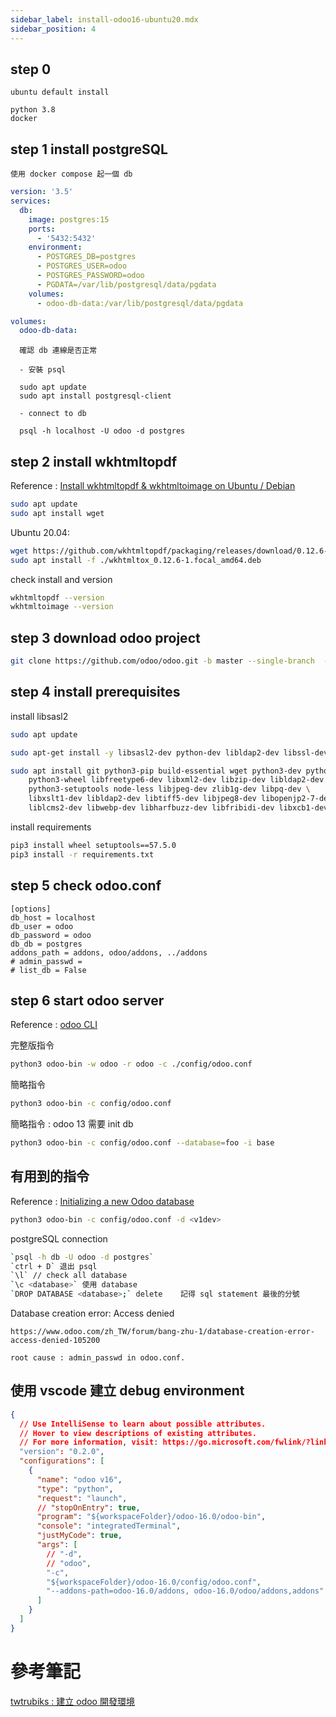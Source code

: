 ```yaml
---
sidebar_label: install-odoo16-ubuntu20.mdx
sidebar_position: 4
---
```


## step 0

    ubuntu default install

    python 3.8
    docker

## step 1 install postgreSQL

    使用 docker compose 起一個 db

```yml title="docker-compose.yml"
version: '3.5'
services:
  db:
    image: postgres:15
    ports:
      - '5432:5432'
    environment:
      - POSTGRES_DB=postgres
      - POSTGRES_USER=odoo
      - POSTGRES_PASSWORD=odoo
      - PGDATA=/var/lib/postgresql/data/pgdata
    volumes:
      - odoo-db-data:/var/lib/postgresql/data/pgdata

volumes:
  odoo-db-data:
```

      確認 db 連線是否正常

      - 安裝 psql

      sudo apt update
      sudo apt install postgresql-client

      - connect to db

      psql -h localhost -U odoo -d postgres

## step 2 install wkhtmltopdf

Reference : [Install wkhtmltopdf & wkhtmltoimage on Ubuntu / Debian](https://computingforgeeks.com/install-wkhtmltopdf-on-ubuntu-debian-linux/?expand_article=1)

```zsh
sudo apt update
sudo apt install wget
```

Ubuntu 20.04:

```zsh
wget https://github.com/wkhtmltopdf/packaging/releases/download/0.12.6-1/wkhtmltox_0.12.6-1.focal_amd64.deb
sudo apt install -f ./wkhtmltox_0.12.6-1.focal_amd64.deb
```

check install and version

```zsh
wkhtmltopdf --version
wkhtmltoimage --version
```

## step 3 download odoo project

```zsh
git clone https://github.com/odoo/odoo.git -b master --single-branch  --depth=1
```

## step 4 install prerequisites

install libsasl2

```zsh
sudo apt update

sudo apt-get install -y libsasl2-dev python-dev libldap2-dev libssl-dev ttf-wqy-zenhei ttf-wqy-microhei

sudo apt install git python3-pip build-essential wget python3-dev python3-venv \
    python3-wheel libfreetype6-dev libxml2-dev libzip-dev libldap2-dev libsasl2-dev \
    python3-setuptools node-less libjpeg-dev zlib1g-dev libpq-dev \
    libxslt1-dev libldap2-dev libtiff5-dev libjpeg8-dev libopenjp2-7-dev \
    liblcms2-dev libwebp-dev libharfbuzz-dev libfribidi-dev libxcb1-dev
```

install requirements

```zsh
pip3 install wheel setuptools==57.5.0
pip3 install -r requirements.txt
```

## step 5 check odoo.conf

```shell
[options]
db_host = localhost
db_user = odoo
db_password = odoo
db_db = postgres
addons_path = addons, odoo/addons, ../addons
# admin_passwd =
# list_db = False
```

## step 6 start odoo server

Reference : [odoo CLI](https://www.odoo.com/documentation/13.0/developer/cli.html)

完整版指令

```zsh
python3 odoo-bin -w odoo -r odoo -c ./config/odoo.conf
```

簡略指令

```zsh
python3 odoo-bin -c config/odoo.conf
```

簡略指令 : odoo 13 需要 init db

```zsh
python3 odoo-bin -c config/odoo.conf --database=foo -i base
```

## 有用到的指令

Reference : [Initializing a new Odoo database](https://subscription.packtpub.com/book/business-and-other/9781784392796/1/ch01lvl1sec10/initializing-a-new-odoo-database)

```zsh
python3 odoo-bin -c config/odoo.conf -d <v1dev>
```

postgreSQL connection

```zsh
`psql -h db -U odoo -d postgres`
`ctrl + D` 退出 psql
`\l` // check all database
`\c <database>` 使用 database
`DROP DATABASE <database>;` delete    記得 sql statement 最後的分號
```

Database creation error: Access denied

```
https://www.odoo.com/zh_TW/forum/bang-zhu-1/database-creation-error-access-denied-105200

root cause : admin_passwd in odoo.conf.
```

## 使用 vscode 建立 debug environment

```json title=".vscode/launch.json"
{
  // Use IntelliSense to learn about possible attributes.
  // Hover to view descriptions of existing attributes.
  // For more information, visit: https://go.microsoft.com/fwlink/?linkid=830387
  "version": "0.2.0",
  "configurations": [
    {
      "name": "odoo v16",
      "type": "python",
      "request": "launch",
      // "stopOnEntry": true,
      "program": "${workspaceFolder}/odoo-16.0/odoo-bin",
      "console": "integratedTerminal",
      "justMyCode": true,
      "args": [
        // "-d",
        // "odoo",
        "-c",
        "${workspaceFolder}/odoo-16.0/config/odoo.conf",
        "--addons-path=odoo-16.0/addons, odoo-16.0/odoo/addons,addons"
      ]
    }
  ]
}
```

# 參考筆記

[twtrubiks : 建立 odoo 開發環境 ](https://github.com/twtrubiks/odoo-development-environment-tutorial)
